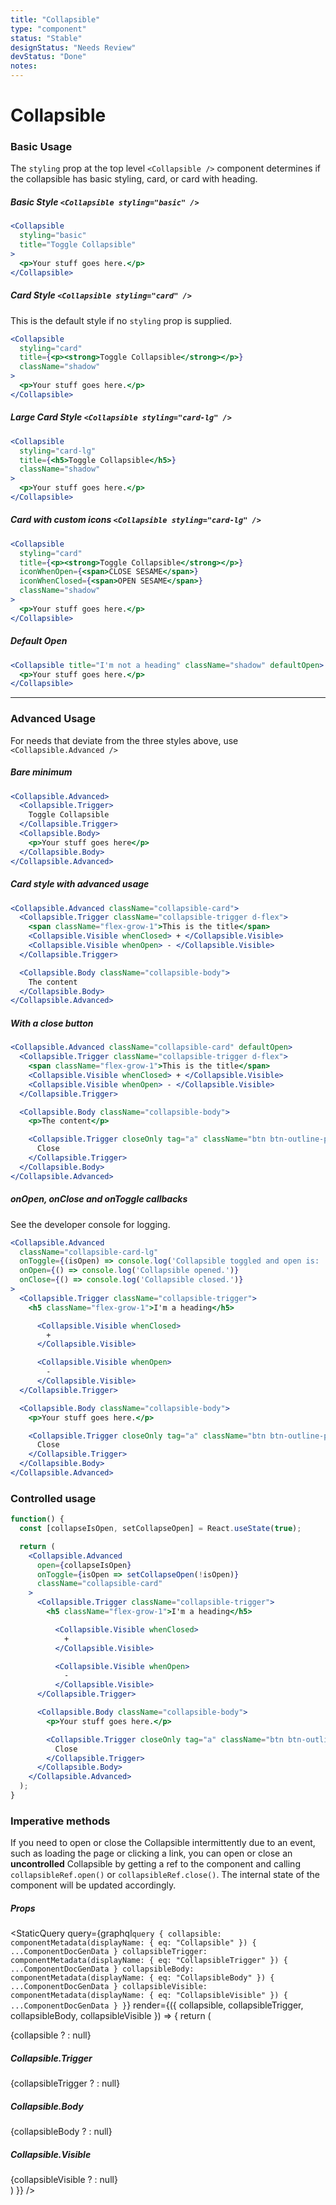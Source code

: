 ```yaml
---
title: "Collapsible"
type: "component"
status: "Stable"
designStatus: "Needs Review"
devStatus: "Done"
notes:
---
```



# Collapsible

<SingleComponentStatus frontmatter={props?.pageContext?.frontmatter} />

### Basic Usage

The `styling` prop at the top level `<Collapsible />` component determines if the collapsible has basic styling, card, or card with heading.

##### Basic Style `<Collapsible styling="basic" />`

```jsx live
<Collapsible
  styling="basic"
  title="Toggle Collapsible"
>
  <p>Your stuff goes here.</p>
</Collapsible>
```

##### Card Style `<Collapsible styling="card" />`

This is the default style if no `styling` prop is supplied.

```jsx live
<Collapsible
  styling="card"
  title={<p><strong>Toggle Collapsible</strong></p>}
  className="shadow"
>
  <p>Your stuff goes here.</p>
</Collapsible>
```

##### Large Card Style `<Collapsible styling="card-lg" />`

```jsx live
<Collapsible
  styling="card-lg"
  title={<h5>Toggle Collapsible</h5>}
  className="shadow"
>
  <p>Your stuff goes here.</p>
</Collapsible>
```

##### Card with custom icons `<Collapsible styling="card-lg" />`

```jsx live
<Collapsible
  styling="card"
  title={<p><strong>Toggle Collapsible</strong></p>}
  iconWhenOpen={<span>CLOSE SESAME</span>}
  iconWhenClosed={<span>OPEN SESAME</span>}
  className="shadow"
>
  <p>Your stuff goes here.</p>
</Collapsible>
```

##### Default Open

```jsx live
<Collapsible title="I'm not a heading" className="shadow" defaultOpen>
  <p>Your stuff goes here.</p>
</Collapsible>
```

<hr/>

### Advanced Usage

For needs that deviate from the three styles above, use `<Collapsible.Advanced />`

##### Bare minimum

```jsx live
<Collapsible.Advanced>
  <Collapsible.Trigger>
    Toggle Collapsible
  </Collapsible.Trigger>
  <Collapsible.Body>
    <p>Your stuff goes here</p>
  </Collapsible.Body>
</Collapsible.Advanced>
```

##### Card style with advanced usage

```jsx live
<Collapsible.Advanced className="collapsible-card">
  <Collapsible.Trigger className="collapsible-trigger d-flex">
    <span className="flex-grow-1">This is the title</span>
    <Collapsible.Visible whenClosed> + </Collapsible.Visible>
    <Collapsible.Visible whenOpen> - </Collapsible.Visible>
  </Collapsible.Trigger>

  <Collapsible.Body className="collapsible-body">
    The content
  </Collapsible.Body>
</Collapsible.Advanced>
```

##### With a close button

```jsx live
<Collapsible.Advanced className="collapsible-card" defaultOpen>
  <Collapsible.Trigger className="collapsible-trigger d-flex">
    <span className="flex-grow-1">This is the title</span>
    <Collapsible.Visible whenClosed> + </Collapsible.Visible>
    <Collapsible.Visible whenOpen> - </Collapsible.Visible>
  </Collapsible.Trigger>

  <Collapsible.Body className="collapsible-body">
    <p>The content</p>

    <Collapsible.Trigger closeOnly tag="a" className="btn btn-outline-primary">
      Close
    </Collapsible.Trigger>
  </Collapsible.Body>
</Collapsible.Advanced>
```


##### onOpen, onClose and onToggle callbacks

See the developer console for logging.

```jsx live
<Collapsible.Advanced
  className="collapsible-card-lg"
  onToggle={(isOpen) => console.log('Collapsible toggled and open is: ', isOpen)}
  onOpen={() => console.log('Collapsible opened.')}
  onClose={() => console.log('Collapsible closed.')}
>
  <Collapsible.Trigger className="collapsible-trigger">
    <h5 className="flex-grow-1">I'm a heading</h5>

      <Collapsible.Visible whenClosed>
        +
      </Collapsible.Visible>

      <Collapsible.Visible whenOpen>
        -
      </Collapsible.Visible>
  </Collapsible.Trigger>

  <Collapsible.Body className="collapsible-body">
    <p>Your stuff goes here.</p>

    <Collapsible.Trigger closeOnly tag="a" className="btn btn-outline-primary">
      Close
    </Collapsible.Trigger>
  </Collapsible.Body>
</Collapsible.Advanced>
```

### Controlled usage

```jsx live
function() {
  const [collapseIsOpen, setCollapseOpen] = React.useState(true);

  return (
    <Collapsible.Advanced
      open={collapseIsOpen}
      onToggle={isOpen => setCollapseOpen(!isOpen)}
      className="collapsible-card"
    >
      <Collapsible.Trigger className="collapsible-trigger">
        <h5 className="flex-grow-1">I'm a heading</h5>

          <Collapsible.Visible whenClosed>
            +
          </Collapsible.Visible>

          <Collapsible.Visible whenOpen>
            -
          </Collapsible.Visible>
      </Collapsible.Trigger>

      <Collapsible.Body className="collapsible-body">
        <p>Your stuff goes here.</p>

        <Collapsible.Trigger closeOnly tag="a" className="btn btn-outline-primary">
          Close
        </Collapsible.Trigger>
      </Collapsible.Body>
    </Collapsible.Advanced>
  );
}
```

### Imperative methods

If you need to open or close the Collapsible intermittently due to an event,
such as loading the page or clicking a link, you can open or close
an **uncontrolled** Collapsible by getting a ref to the component and calling
`collapsibleRef.open()` or `collapsibleRef.close()`. The internal state of
the component will be updated accordingly.


##### Props

<StaticQuery
  query={graphql`query {
    collapsible: componentMetadata(displayName: { eq: "Collapsible" }) { ...ComponentDocGenData }
    collapsibleTrigger: componentMetadata(displayName: { eq: "CollapsibleTrigger" }) { ...ComponentDocGenData }
    collapsibleBody: componentMetadata(displayName: { eq: "CollapsibleBody" }) { ...ComponentDocGenData }
    collapsibleVisible: componentMetadata(displayName: { eq: "CollapsibleVisible" }) { ...ComponentDocGenData }
  }`}
  render={({ collapsible, collapsibleTrigger, collapsibleBody, collapsibleVisible }) => {
    return (
      <div>
        {collapsible ? <PropsTable propMetaData={collapsible.props} /> : null}
        <h5>Collapsible.Trigger</h5>
        {collapsibleTrigger ? <PropsTable propMetaData={collapsibleTrigger.props} /> : null}
        <h5>Collapsible.Body</h5>
        {collapsibleBody ? <PropsTable propMetaData={collapsibleBody.props} /> : null}
        <h5>Collapsible.Visible</h5>
        {collapsibleVisible ? <PropsTable propMetaData={collapsibleVisible.props} /> : null}
      </div>
    )
  }}
/>

